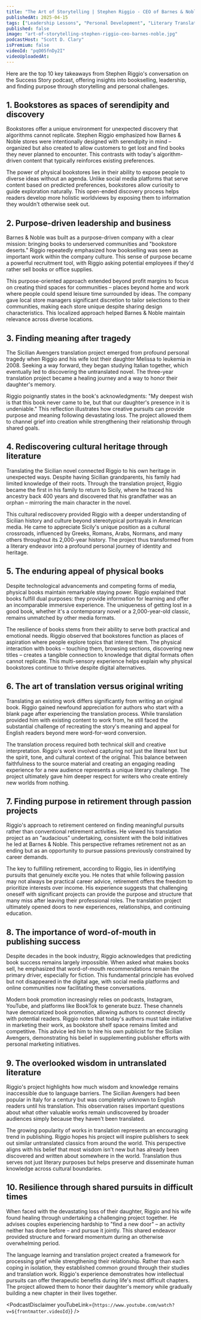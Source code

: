 ```yaml
---
title: "The Art of Storytelling | Stephen Riggio - CEO of Barnes & Noble"
publishedAt: 2025-04-15
tags: ["Leadership Lessons", "Personal Development", "Literary Translation"]
published: false
image: "art-of-storytelling-stephen-riggio-ceo-barnes-noble.jpg"
podcastHost: "Scott D. Clary"
isPremium: false
videoId: "pqO05fnDy2I"
videoUploadedAt:
---
```



<PodcastSummaryPageLayout frontmatter={frontmatter}>

Here are the top 10 key takeaways from Stephen Riggio's conversation on the Success Story podcast, offering insights into bookselling, leadership, and finding purpose through storytelling and personal challenges.

## 1. Bookstores as spaces of serendipity and discovery

Bookstores offer a unique environment for unexpected discovery that algorithms cannot replicate. Stephen Riggio emphasized how Barnes & Noble stores were intentionally designed with serendipity in mind – organized but also created to allow customers to get lost and find books they never planned to encounter. This contrasts with today's algorithm-driven content that typically reinforces existing preferences.

The power of physical bookstores lies in their ability to expose people to diverse ideas without an agenda. Unlike social media platforms that serve content based on predicted preferences, bookstores allow curiosity to guide exploration naturally. This open-ended discovery process helps readers develop more holistic worldviews by exposing them to information they wouldn't otherwise seek out.

## 2. Purpose-driven leadership and business

Barnes & Noble was built as a purpose-driven company with a clear mission: bringing books to underserved communities and "bookstore deserts." Riggio repeatedly emphasized how bookselling was seen as important work within the company culture. This sense of purpose became a powerful recruitment tool, with Riggio asking potential employees if they'd rather sell books or office supplies.

This purpose-oriented approach extended beyond profit margins to focus on creating third spaces for communities – places beyond home and work where people could spend leisure time surrounded by ideas. The company gave local store managers significant discretion to tailor selections to their communities, making each store unique despite sharing design characteristics. This localized approach helped Barnes & Noble maintain relevance across diverse locations.

## 3. Finding meaning after tragedy

The Sicilian Avengers translation project emerged from profound personal tragedy when Riggio and his wife lost their daughter Melissa to leukemia in 2008. Seeking a way forward, they began studying Italian together, which eventually led to discovering the untranslated novel. The three-year translation project became a healing journey and a way to honor their daughter's memory.

Riggio poignantly states in the book's acknowledgments: "My deepest wish is that this book never came to be, but that our daughter's presence in it is undeniable." This reflection illustrates how creative pursuits can provide purpose and meaning following devastating loss. The project allowed them to channel grief into creation while strengthening their relationship through shared goals.

## 4. Rediscovering cultural heritage through literature

Translating the Sicilian novel connected Riggio to his own heritage in unexpected ways. Despite having Sicilian grandparents, his family had limited knowledge of their roots. Through the translation project, Riggio became the first in his family to return to Sicily, where he traced his ancestry back 400 years and discovered that his grandfather was an orphan – mirroring the main character in the novel.

This cultural rediscovery provided Riggio with a deeper understanding of Sicilian history and culture beyond stereotypical portrayals in American media. He came to appreciate Sicily's unique position as a cultural crossroads, influenced by Greeks, Romans, Arabs, Normans, and many others throughout its 2,000-year history. The project thus transformed from a literary endeavor into a profound personal journey of identity and heritage.

## 5. The enduring appeal of physical books

Despite technological advancements and competing forms of media, physical books maintain remarkable staying power. Riggio explained that books fulfill dual purposes: they provide information for learning and offer an incomparable immersive experience. The uniqueness of getting lost in a good book, whether it's a contemporary novel or a 2,000-year-old classic, remains unmatched by other media formats.

The resilience of books stems from their ability to serve both practical and emotional needs. Riggio observed that bookstores function as places of aspiration where people explore topics that interest them. The physical interaction with books – touching them, browsing sections, discovering new titles – creates a tangible connection to knowledge that digital formats often cannot replicate. This multi-sensory experience helps explain why physical bookstores continue to thrive despite digital alternatives.

## 6. The art of translation versus original writing

Translating an existing work differs significantly from writing an original book. Riggio gained newfound appreciation for authors who start with a blank page after experiencing the translation process. While translation provided him with existing content to work from, he still faced the substantial challenge of recreating the story's meaning and appeal for English readers beyond mere word-for-word conversion.

The translation process required both technical skill and creative interpretation. Riggio's work involved capturing not just the literal text but the spirit, tone, and cultural context of the original. This balance between faithfulness to the source material and creating an engaging reading experience for a new audience represents a unique literary challenge. The project ultimately gave him deeper respect for writers who create entirely new worlds from nothing.

## 7. Finding purpose in retirement through passion projects

Riggio's approach to retirement centered on finding meaningful pursuits rather than conventional retirement activities. He viewed his translation project as an "audacious" undertaking, consistent with the bold initiatives he led at Barnes & Noble. This perspective reframes retirement not as an ending but as an opportunity to pursue passions previously constrained by career demands.

The key to fulfilling retirement, according to Riggio, lies in identifying pursuits that genuinely excite you. He notes that while following passion may not always be practical career advice, retirement offers the freedom to prioritize interests over income. His experience suggests that challenging oneself with significant projects can provide the purpose and structure that many miss after leaving their professional roles. The translation project ultimately opened doors to new experiences, relationships, and continuing education.

## 8. The importance of word-of-mouth in publishing success

Despite decades in the book industry, Riggio acknowledges that predicting book success remains largely impossible. When asked what makes books sell, he emphasized that word-of-mouth recommendations remain the primary driver, especially for fiction. This fundamental principle has evolved but not disappeared in the digital age, with social media platforms and online communities now facilitating these conversations.

Modern book promotion increasingly relies on podcasts, Instagram, YouTube, and platforms like BookTok to generate buzz. These channels have democratized book promotion, allowing authors to connect directly with potential readers. Riggio notes that today's authors must take initiative in marketing their work, as bookstore shelf space remains limited and competitive. This advice led him to hire his own publicist for the Sicilian Avengers, demonstrating his belief in supplementing publisher efforts with personal marketing initiatives.

## 9. The overlooked wisdom in untranslated literature

Riggio's project highlights how much wisdom and knowledge remains inaccessible due to language barriers. The Sicilian Avengers had been popular in Italy for a century but was completely unknown to English readers until his translation. This observation raises important questions about what other valuable works remain undiscovered by broader audiences simply because they haven't been translated.

The growing popularity of works in translation represents an encouraging trend in publishing. Riggio hopes his project will inspire publishers to seek out similar untranslated classics from around the world. This perspective aligns with his belief that most wisdom isn't new but has already been discovered and written about somewhere in the world. Translation thus serves not just literary purposes but helps preserve and disseminate human knowledge across cultural boundaries.

## 10. Resilience through shared pursuits in difficult times

When faced with the devastating loss of their daughter, Riggio and his wife found healing through undertaking a challenging project together. He advises couples experiencing hardship to "find a new door" – an activity neither has done before – and pursue it jointly. This shared endeavor provided structure and forward momentum during an otherwise overwhelming period.

The language learning and translation project created a framework for processing grief while strengthening their relationship. Rather than each coping in isolation, they established common ground through their studies and translation work. Riggio's experience demonstrates how intellectual pursuits can offer therapeutic benefits during life's most difficult chapters. The project allowed them to honor their daughter's memory while gradually building a new chapter in their lives together.

<PodcastDisclaimer
  youTubeLink={`https://www.youtube.com/watch?v=${frontmatter.videoId}`}
/>

</PodcastSummaryPageLayout>
